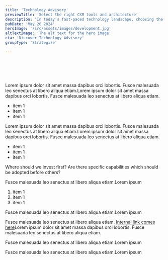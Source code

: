 ```yaml
---
title: 'Technology Advisory'
previewTitle: 'Select the right CXM tools and architecture'
description: 'In today’s fast-paced technology landscape, choosing the right tools can be challenging. We help you build a CXM ecosystem that fits your needs, without any vendor bias.'
pubDate: 'May 26 2024'
heroImage: '/src/assets/images/development.jpg'
altTextImage: 'The alt text for the hero image'
cta: 'Discover Technology Advisory'
groupType: 'Strategize'

---
```


<HeroHeader 
	headline={frontmatter.title}
    text={frontmatter.description}
    backgroundImage={frontmatter.heroImage} >	
	<Customers headline="Customers we advised on technology">
		<Image src={kbc} alt="" class="h-10 w-auto"/>
		<Image src={mediafin} alt="" class="h-10 w-auto"/>
		<Image src={leuven} alt="" class="h-10 w-auto"/>
		<Image src={oecd} alt="" class="h-10 w-auto"/>
		<Image src={deceuninck} alt="" class="h-10 w-auto"/>
	</Customers> 
</HeroHeader>

<TeaserWithImage 
	headline="Making technology choices for the coming decade"
	description="
		<p>Choosing the right technology today can significantly impact your business’s success tomorrow. More than ever, it's essential to ensure your technology ecosystem is <strong>adaptable and resilient</strong> to change.</p>
		<p>With our Technology Advisory service, we use a <strong>forward-thinking</strong> approach to help you build a CXM ecosystem that is able to grow along with your business.</p>
	">
	<Image src={referenceframework} alt="" width={512} height={512} class="rounded-xl" />
</TeaserWithImage>

<TilesContainer 
    headline="Approach and techniques"
    description="
    	<p>Too often, technology is evaluated by ticking feature checkboxes and comparing pricing models. Decisions made in such a context aren’t grounded in reality and have suboptimal <strong>return on investment</strong> (ROI).</p>
    	<p>Therefore, it's essential to start from the your CX vision, your business goals and your domain-specific processes and work towards an architectural vision, technology choices and eventually implementation. This approach improves the value of the chosen technologies.</p>
    ">
    <SmallTile 
		headline="Identify CX vision"
		description="Get a clear view on your CX strategy & business goals<br /><br /><mark>Benefits Mapping workshop</mark>">
    </SmallTile>
    <SmallTile 
		headline="Map content processes"
		description="Inspect your content lifecycle and delivery channels<br /><br /><mark>Business process workshop</mark>">
    </SmallTile>
    <SmallTile 
		headline="Define architecture"
		description="Define key capabilities aligning with your objectives<br /><br /><mark>AmeXio CXM Reference Framework</mark>">
    </SmallTile>
    <SmallTile 
		headline="Recommend technology"
		description="Define architecture & technology, mapping to identified capabilities<br /><br /><mark>Vendor assessment</mark>">
    </SmallTile>
</TilesContainer>

<TeaserWithImage
	align="left"
	headline="The technology market keeps evolving"
	description="
		<p>In recent years, the content management market has undergone considerable shifts, driven by trends such as low-code platforms, channel-agnostic content, cloud/SaaS adoption and AI capabilities.</p>
		<p>Next to that, there is the continuous drive for more flexibility and agility: <strong>Composability</strong> gives organizations the ability to compose their own Digital Experience Platform (DXP) using a best-of-breed mindset. It involves an increased use of Microservices, API’s, Cloud-native solutions, and Headless content delivery (<a href='https://machalliance.org/mach-technology'>MACH</a>). Although this pattern can provide real business value, it’s not equally applicable to all use cases. It is highly dependent on the specific business needs, content management and delivery scenarios and the way your organization is structured.</p>
		<p>These trends have a substantial impact on your CXM ecosystem. With our Technology Advisory service, we help you to get a grip on what the market is offering, and to look at solutions fitting <strong>your unique needs and context</strong>.</p>
	">
	<Image src={shifts} alt="" width={512} height={512} class="rounded-xl" />
</TeaserWithImage>

<Faq headline="Questions we usually get">
	<FaqQuestion
		headline="What are key the capabilities of a modern CXM ecosystem?"
		headlineTag="h3"> 
		<p>Lorem ipsum dolor sit amet massa dapibus orci lobortis. Fusce malesuada leo senectus at libero aliqua etiam.Lorem ipsum dolor sit amet massa dapibus orci lobortis. Fusce malesuada leo senectus at libero aliqua etiam.</p>
    	<ul> 
			<li>item 1</li>
			<li>item 1</li>
			<li>item 1</li>
		</ul>
	</FaqQuestion>
	<FaqQuestion
		headline="Should we go for an integrated all-in-one solution, or is a composable stack more suited?"
		headlineTag="h3"> 
		<p>Lorem ipsum dolor sit amet massa dapibus orci lobortis. Fusce malesuada leo senectus at libero aliqua etiam.Lorem ipsum dolor sit amet massa dapibus orci lobortis. Fusce malesuada leo senectus at libero aliqua etiam.</p>
    	<ul> 
			<li>item 1</li>
			<li>item 1</li>
			<li>item 1</li>
		</ul>
	</FaqQuestion>
	<FaqQuestion 
		headline="Is a composable architecture suitable for our business, given our limited IT capacity?">
		<p>Where should we invest first? Are there specific capabilities which should be adopted before others?</p>
	</FaqQuestion>
	<FaqQuestion 
		headline="How can we prevent vendor lock-in?" >
		<p>Fusce malesuada leo senectus at libero aliqua etiam.Lorem ipsum</p>
    	<ol> 
			<li>item 1</li>
			<li>item 1</li>
			<li>item 1</li>
		</ol>
	</FaqQuestion>
	<FaqQuestion 
		headline="How can we limit fragmentation in our technology landscape?">
		<p>Fusce malesuada leo senectus at libero aliqua etiam.Lorem ipsum</p>
	</FaqQuestion>
	<FaqQuestion 
		headline="Should we adopt a headless-only CMS? What are the implications?"
		headlineTag="h3" >
		<p>Fusce malesuada leo senectus at libero aliqua etiam. <a href="#internal link">Internal link comes here</a>Lorem ipsum dolor sit amet massa dapibus orci lobortis. Fusce malesuada leo senectus at libero aliqua etiam.</p>
	</FaqQuestion>
	<FaqQuestion 
		headline="Can you help us with defining a roadmap for implementation and roll-out?">
		<p>Fusce malesuada leo senectus at libero aliqua etiam.Lorem ipsum</p>
	</FaqQuestion>
	<FaqQuestion 
		headline="How can we calculate total cost-of-ownership?">
		<p>Fusce malesuada leo senectus at libero aliqua etiam.Lorem ipsum</p>
	</FaqQuestion>
</Faq>

<InsightsTeaser />

